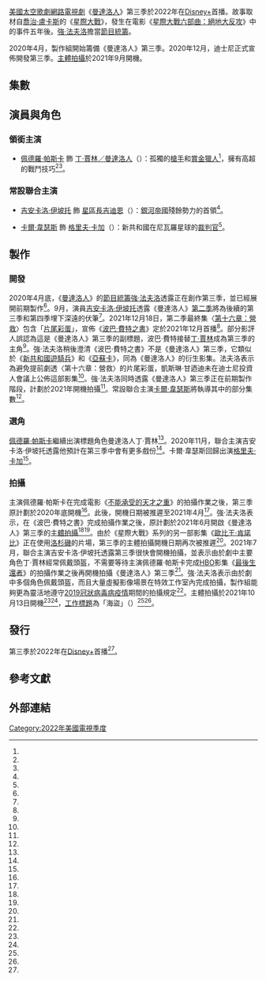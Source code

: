 {{future TV show}}
{{noteTA
|G1=Movie
|G2=TV
|G3=Show
|G4=LI
|G5=SW
}}
{{Infobox television season
| season_name   = 《曼達洛人》
| season_number = 3
| eng_name      = {{lang|en|''The Mandalorian'' (Season 3)}}
| bgcolour      = #33483A
| image         =
| caption       = 第三季宣傳海報
| starring      = [[佩德羅·帕斯卡|佩德羅·帕斯卡]]
| country       = {{US}}
| network       = [[Disney+|Disney+]]
| released      = 
| last_aired    =
| num_episodes  = 
| prev_series   = [[曼達洛人_(第二季)|第二季]]
| next_series   = 
| episode_list  = [[曼達洛人集數列表|曼達洛人集數列表]]
}}

[[美國|美國]][[太空歌劇|太空歌劇]][[網絡劇|網路電視劇]]《[[曼達洛人_(電視劇)|曼達洛人]]》第三季於2022年在[[Disney+|Disney+]]首播。故事取材自[[喬治·盧卡斯|喬治·盧卡斯]]的《[[星際大戰|星際大戰]]》，發生在電影《[[星際大戰六部曲：絕地大反攻|星際大戰六部曲：絕地大反攻]]》中的事件五年後。[[強·法夫洛|強·法夫洛]]擔當[[節目統籌|節目統籌]]。

2020年4月，製作組開始籌備《曼達洛人》第三季。2020年12月，迪士尼正式宣佈開發第三季。[[主體拍攝|主體拍攝]]於2021年9月開機。

== 集數 ==
<onlyinclude>{{Episode table |background=#33483A |overall= |season= |seasonT=集數 |title=  |aux1= |aux1T=譯名 |director= |writer= |airdate= |released=y |episodes=
{{Episode list/sublist|曼達洛人 (第三季)
 |EpisodeNumber   = 17
 |EpisodeNumber2  = 1
 |AltTitle        = 
 |Aux1            = 
 |DirectedBy      = 
 |WrittenBy       = 
 |OriginalAirDate = {{start date|2022||}}<ref name="2022Release">{{Cite web |last=Couch |first=Aaron |date=2021-09-21 |title=Disney’s Chris Coxall Named Lucasfilm PR Head (Exclusive) |url=https://www.hollywoodreporter.com/business/business-news/lucasfilm-pr-chris-coxall-disney-1235017429/ |url-status=live |archive-url=https://web.archive.org/web/20210924165917/https://www.hollywoodreporter.com/business/business-news/lucasfilm-pr-chris-coxall-disney-1235017429/ |archive-date=2021-09-24 |access-date=2021-09-25 |website=[[The_Hollywood_Reporter|The Hollywood Reporter]]|language=en-US}}</ref>
 |ShortSummary    = 
 |LineColor       = 33483A
}}
}}</onlyinclude>

== 演員與角色 ==
{{main|曼達洛人角色列表}}

=== 領銜主演 ===
* [[佩德羅·帕斯卡|佩德羅·帕斯卡]] 飾 [[曼達洛人_(星際大戰角色)|丁·賈林／曼達洛人]]（{{lang|en|Din Djarin / The Mandalorian}}）：孤獨的[[槍手|槍手]]和[[賞金獵人|賞金獵人]]<ref name="FavreauS3Filming" />，擁有高超的戰鬥技巧<ref name="IG11" /><ref name="MandalorianName" />。

=== 常設聯合主演 ===
* [[吉安卡洛·伊坡托|吉安卡洛·伊坡托]] 飾 [[星區長吉迪恩|星區長吉迪恩]]（{{lang|en|Moff Gideon}}）：[[銀河帝國_(星球大戰)|銀河帝國]]殘餘勢力的首領<ref name="EspositoFilming" />。

* [[卡爾·韋瑟斯|卡爾·韋瑟斯]] 飾 [[格里夫·卡加|格里夫·卡加]]（{{lang|en|Greef Karga}}）：新共和國在尼瓦羅星球的[[裁判官|裁判官]]<ref name="WeathersAug2021" />。

== 製作 ==
=== 開發 ===
2020年4月底，《[[曼達洛人_(電視劇)|曼達洛人]]》的[[節目統籌|節目統籌]][[強·法夫洛|強·法夫洛]]透露正在創作第三季，並已經展開前期製作<ref name="Season3" />。9月，演員[[吉安卡洛·伊坡托|吉安卡洛·伊坡托]]透露《曼達洛人》[[曼達洛人_(第二季)|第二季]]將為後續的第三季和第四季埋下深遠的伏筆<ref name="EspositoSep2020" />。2021年12月18日，第二季最終集〈[[第十六章：營救|第十六章：營救]]〉包含「[[片尾彩蛋|片尾彩蛋]]」，宣佈《[[波巴·費特之書|波巴·費特之書]]》定於2021年12月首播<ref name="SeriesRevealBoba" />。部分影評人誤認為這是《曼達洛人》第三季的副標題，波巴·費特接替[[曼達洛人_(星際大戰角色)|丁·賈林]]成為第三季的主角<ref name="S3FilmingBoba" />。強·法夫洛稍後澄清《波巴·費特之書》不是《曼達洛人》第三季，它類似於《[[新共和國遊騎兵|新共和國遊騎兵]]》和《[[亞蘇卡_(電視劇)|亞蘇卡]]》，同為《曼達洛人》的衍生影集。法夫洛表示為避免提前劇透〈第十六章：營救〉的片尾彩蛋，凱斯琳·甘迺迪未在迪士尼投資人會議上公佈這部影集<ref name="S3FilmingBoba" />。強·法夫洛同時透露《曼達洛人》第三季正在前期製作階段，計劃於2021年開機拍攝<ref name="S3FilmingBoba" />。常設聯合主演[[卡爾·韋瑟斯|卡爾·韋瑟斯]]將執導其中的部分集數<ref name="WeathersAug2021" />。

=== 選角 ===
[[佩德羅·帕斯卡|佩德羅·帕斯卡]]繼續出演標題角色曼達洛人丁·賈林<ref name="FavreauS3Filming" />。2020年11月，聯合主演吉安卡洛·伊坡托透露他預計在第三季中會有更多戲份<ref name="EspositoEWNov2020" />。卡爾·韋瑟斯回歸出演[[格里夫·卡加|格里夫·卡加]]<ref name="WeathersAug2021" />。

=== 拍攝 ===
主演佩德羅·帕斯卡在完成電影《[[不能承受的天才之重|不能承受的天才之重]]》的拍攝作業之後，第三季原計劃於2020年底開機<ref name="FavreauS3Filming" />。此後，開機日期被推遲至2021年4月<ref name="FilmingStart" />。強·法夫洛表示，在《波巴·費特之書》完成拍攝作業之後，原計劃於2021年6月開啟《曼達洛人》第三季的[[主體拍攝|主體拍攝]]<ref name="S3FilmingBoba" /><ref name="FilmingStartDate" />。由於《星際大戰》系列的另一部影集《[[歐比王·肯諾比_(電視劇)|歐比王·肯諾比]]》正在使用[[洛杉磯|洛杉磯]]的片場，第三季的主體拍攝開機日期再次被推遲<ref name="FilmingStartDate" />。2021年7月，聯合主演吉安卡洛·伊坡托透露第三季很快會開機拍攝，並表示由於劇中主要角色丁·賈林經常佩戴頭盔，不需要等待主演佩德羅·帕斯卡完成[[HBO|HBO]]影集《[[最後生還者_(電視劇)|最後生還者]]》的拍攝作業之後再開機拍攝《曼達洛人》第三季<ref name="EspositoFilming" />。強·法夫洛表示由於劇中多個角色佩戴頭盔，而且大量虛擬影像場景在特效工作室內完成拍攝，製作組能夠更為靈活地遵守[[2019冠狀病毒病疫情|2019冠狀病毒病疫情]]期間的拍攝規定<ref name="FavreauS3Filming" />。主體拍攝於2021年10月13日開機<ref name="FilmingStartDate" /><ref name="WeathersFilming" />，[[工作標題|工作標題]]為「海盜」（{{lang|en|''Buccaneer''}}）<ref name="WorkingTitle" /><ref name="DeadlineS3Filming" />。

== 發行 ==
第三季於2022年在[[Disney+|Disney+]]首播<ref name="2022Release" />。

== 參考文獻 ==
{{Reflist|30em|refs=

<!-- CAST -->

<ref name="IG11">{{cite web |last=Breznican |first=Anthony |title=The Mandalorian is described as Clint Eastwood in Star Wars |url=https://ew.com/tv/2019/04/14/the-mandalorian-star-wars-celebration/ |website=[[Entertainment_Weekly|Entertainment Weekly]] |accessdate=2019-04-15 |date=2019-04-14 |archive-url=https://web.archive.org/web/20190414231148/https://ew.com/tv/2019/04/14/the-mandalorian-star-wars-celebration/ |archive-date=2019-04-14 |dead-url=no |language=en-US}}</ref>

<ref name="MandalorianName">{{Cite web |url=https://screenrant.com/star-wars-mandalorian-real-name-confirmed-dyn-jarren/ |title=The Mandalorian’s Real Name Revealed |last=Zinski |first=Dan |date=2019-11-13 |website=[[Screen_Rant|Screen Rant]] |access-date=2019-11-13 |archive-url=https://web.archive.org/web/20191116095436/https://screenrant.com/star-wars-mandalorian-real-name-confirmed-dyn-jarren// |archive-date=2019-11-16 |dead-url=no |language=en-US}}</ref>

<ref name="EspositoEWNov2020">{{cite web|url=https://ew.com/tv/the-mandalorian-giancarlo-esposito-season-2/|title=The Mandalorian: Giancarlo Esposito discusses the second half of season 2|last=Hibberd|first=James|work=[[Entertainment_Weekly|Entertainment Weekly]]|date=2020-11-24|accessdate=2020-11-26|archiveurl=https://web.archive.org/web/20201125004711/https://ew.com/tv/the-mandalorian-giancarlo-esposito-season-2/|archivedate=2020-11-25|dead-url=no|language=en-US}}</ref>

<!-- DEVELOPMENT -->

<ref name="Season3">{{Cite web|url=https://variety.com/2020/tv/news/the-mandalorian-season-3-in-the-works-disney-plus-1234586103/|title=‘The Mandalorian’ Season 3 Already in the Works at Disney Plus (Exclusive)|last=Thorne|first=Will|work=[[Variety_(magazine)|Variety]]|date=2020-04-21|access-date=2020-04-21|archive-url=https://web.archive.org/web/20200421223359/https://variety.com/2020/tv/news/the-mandalorian-season-3-in-the-works-disney-plus-1234586103/|archive-date=2020-04-21|dead-url=no|language=en-US}}</ref>

<ref name="EspositoSep2020">{{cite web|url=https://www.slashfilm.com/the-mandalorian-season-4/|title='The Mandalorian' Season 4 is When "You’re Really Gonna Start to Get Answers", Says Giancarlo Esposito|last=Pearson|first=Ben|website=/Film|date=2020-09-21|access-date=2020-09-21|archive-url=https://web.archive.org/web/20200921223343/https://www.slashfilm.com/the-mandalorian-season-4/|archive-date=2020-09-21|dead-url=no|language=en-US}}</ref>

<ref name="SeriesRevealBoba">{{Cite web |last=Couch |first=Aaron |date=2020-12-18 |title=Disney+ Sets New 'Mandalorian' Spinoff |url=https://www.hollywoodreporter.com/heat-vision/disney-sets-new-mandalorian-spinoff |dead-url=no |archive-url=https://web.archive.org/web/20201218154920/https://www.hollywoodreporter.com/heat-vision/disney-sets-new-mandalorian-spinoff |archive-date=2020-12-18 |access-date=2020-12-18 |website=[[The_Hollywood_Reporter|The Hollywood Reporter]]|language=en-US}}</ref>

<!-- FILMING -->

<ref name="FavreauS3Filming">{{cite web|url=https://variety.com/2020/tv/news/star-wars-mandalorian-movie-pedro-pascal-jon-favreau-1234805417/|title=A ‘Mandalorian’ Movie? Pedro Pascal and Jon Favreau on the Future of the Newest ‘Star Wars’ Franchise|last=Vary|first=Adam B.|work=[[Variety_(magazine)|Variety]]|date=2020-10-15|accessdate=2020-10-15|archiveurl=https://web.archive.org/web/20201016151246/https://variety.com/2020/tv/news/star-wars-mandalorian-movie-pedro-pascal-jon-favreau-1234805417/|archivedate=2020-10-16|dead-url=no|language=en-US}}</ref>

<ref name="WorkingTitle">{{cite web|url=https://www.productionweekly.com/production-weekly-issue-1219-thursday-november-5-2020-163-listings-35-pages/|title=Production Weekly – Issue 1219 – Thursday, November 5, 2020 / 163 Listings – 35 Pages|work=Production Weekly|date=2020-11-04|accessdate=2020-11-05|archiveurl=https://web.archive.org/web/20201105003019/https://www.productionweekly.com/production-weekly-issue-1219-thursday-november-5-2020-163-listings-35-pages/|archivedate=2020-11-05|dead-url=no|language=en-US}}</ref>

<ref name="S3FilmingBoba">{{cite web|url=https://tvline.com/2020/12/21/the-book-of-boba-fett-mandalorian-spinoff-series-december-2021/|title=Boba Fett Series Confirmed as a Mandalorian Spinoff; Pedro Pascal Will Be Back as Mando for Season 3|last=Mitovitch|first=Matt|work=TVLine|date=2020-12-21|accessdate=2020-12-21|archiveurl=https://web.archive.org/web/20201221150505/https://tvline.com/2020/12/21/the-book-of-boba-fett-mandalorian-spinoff-series-december-2021/|archivedate=2020-12-21|dead-url=no|language=en-US}}</ref>

<ref name="DeadlineS3Filming">{{cite web|url=https://deadline.com/2020/11/the-mandalorian-season-3-production-start-date-spinoff-casting-disney-plus-sophie-thatcher-1234609860/|title=‘The Mandalorian’ Eyes Season 3 Production Start As Spinoff, Casting & Boba Fett Buzz Heats Up|last=Andreeva|first=Nellie|work=[[Deadline_Hollywood|Deadline Hollywood]]|date=2020-11-05|accessdate=2020-11-06|archiveurl=https://web.archive.org/web/20201106175726/https://deadline.com/2020/11/the-mandalorian-season-3-production-start-date-spinoff-casting-disney-plus-sophie-thatcher-1234609860/|archivedate=2020-11-06|url-status=live|language=en-US}}</ref>

<ref name="FilmingStart">{{Cite web |last=Welch |first=Alex |date=2021-01-27 |title=The Mandalorian Season 3 Leak Could Reveal The Show's Return Date |url=https://www.inverse.com/entertainment/mandalorian-season-3-release-date-leak-2022 |dead-url=no |archive-url=https://web.archive.org/web/20210127192931/https://www.inverse.com/entertainment/mandalorian-season-3-release-date-leak-2022 |archive-date=2021-01-27 |access-date=2021-01-27 |website=Inverse|language=en-US}}</ref>

<ref name="FilmingStartDate">{{Cite web |last=Lane |first=Carly |date=2021-06-09 |title=Exclusive: Here’s When 'The Mandalorian' Season 3 Is Filming; New Details on 'Book of Boba Fett' Connection |url=https://collider.com/the-mandalorian-season-3-the-book-of-boba-fett-production-filming/ |url-status=no |archive-url=https://web.archive.org/web/20210609204843/https://collider.com/the-mandalorian-season-3-the-book-of-boba-fett-production-filming/ |archive-date=2021-06-09 |access-date=2021-06-09 |website=Collider |language=en-US }}</ref>

<ref name="EspositoFilming">{{Cite web |last=Bonomolo |first=Cameron |date=2021-07-31 |title=Star Wars: The Mandalorian Star Says Season 3 Begins Filming "Soon" |url=https://comicbook.com/tv-shows/news/the-mandalorian-season-3-starts-filming-soon-update-star-wars-giancarlo-esposito/ |url-status=live |archive-url=https://web.archive.org/web/20210801023855/https://comicbook.com/tv-shows/news/the-mandalorian-season-3-starts-filming-soon-update-star-wars-giancarlo-esposito/ |archive-date=2021-08-01 |access-date=2021-07-31 |website=ComicBook.com|language=en-US}}</ref>

<ref name="WeathersAug2021">{{Cite web |last=Agar |first=Chris |date=2021-08-17 |title=Mandalorian Season 3 Starts Filming Next Month, Confirms Carl Weathers |url=https://screenrant.com/mandalorian-season-3-filming-updates-carl-weathers/ |url-status=live |archive-url=https://web.archive.org/web/20210817170250/https://screenrant.com/mandalorian-season-3-filming-updates-carl-weathers/ |archive-date=2021-08-17 |access-date=2021-08-17 |website=[[Screen_Rant|Screen Rant]]|language=en-US}}</ref>

<ref name="WeathersFilming">{{Cite web |last=Anderson |first=Jenna |date=2021-10-12 |title=Star Wars: The Mandalorian's Carl Weathers Confirms Production Start, Teases Season 3 Return |url=https://comicbook.com/starwars/news/star-wars-the-mandalorian-carl-weathers-season-3-return-production-start/ |url-status=live |archive-url=https://web.archive.org/web/20211013021925/https://comicbook.com/starwars/news/star-wars-the-mandalorian-carl-weathers-season-3-return-production-start/ |archive-date=2021-10-13 |access-date=2021-10-12 |website=Comicbook.com|language=en-US}}</ref>

<!-- RELEASE -->

}}

== 外部連結 ==

{{The Mandalorian}}
{{Star Wars}}
{{DEFAULTSORT:Mandalorian, The (Season 3)}}
[[Category:2022年美國電視季度|Category:2022年美國電視季度]]